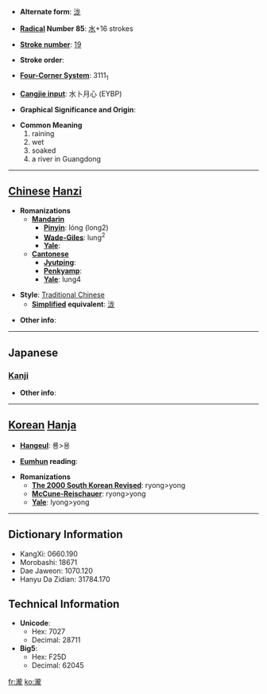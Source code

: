 * '''Alternate form''': [[泷]]

* '''[[Wiktionary:Chinese radical index| Radical]] Number 85''': [[Wiktionary:Chinese radical index 水|水]]+16 strokes

* '''[[Wiktionary:Chinese total strokes index|Stroke number]]''': [[Wiktionary:Chinese total strokes index 19|19]]

* '''Stroke order''': 

* '''[[Wiktionary:Chinese four corner index|Four-Corner System]]''': 3111<sub>1</sub>

* '''[[Wiktionary:Chinese Cangjie index|Cangjie input]]''': 水卜月心 (EYBP)

* '''Graphical Significance and Origin''': 

* '''Common Meaning'''
*#raining
*# wet
*# soaked
*# a river in Guangdong


----

== [[Chinese]] [[Hanzi]] ==

* '''Romanizations'''
** '''[[Mandarin]]'''
*** '''[[Pinyin]]''': lóng (long2)
*** '''[[Wade-Giles]]''': lung<sup>2</sup>
*** '''[[Yale]]''': 
** '''[[Cantonese]]'''
*** '''[[Jyutping]]''':
*** '''[[Penkyamp]]''': 
*** '''[[Yale]]''': lung4

* '''Style''': [[Traditional Chinese]] 
** '''[[Simplified Chinese|Simplified]] equivalent''': [[泷]]

* '''Other info''': 

----

==Japanese==
===[[Kanji]]===
{{kanji|on readings=[[そう]] (sō), [[ろう]] (rō)
|kun readings=[[たき]] (taki)
}}

* '''Other info''':  

----

== [[Korean]] [[Hanja]] ==

* '''[[Hangeul]]''': 룡>용

* '''[[Eumhun]] reading''': 

* '''Romanizations'''
** '''[[The 2000 South Korean Revised Romanization|The 2000 South Korean Revised]]''': ryong>yong
** '''[[McCune-Reischauer]]''': ryong>yong
** '''[[Yale]]''': lyong>yong

----

== Dictionary Information ==

* KangXi: 0660.190
* Morobashi: 18671
* Dae Jaweon: 1070.120
* Hanyu Da Zidian: 31784.170

== Technical Information ==

* '''Unicode''':
** Hex: 7027
** Decimal: 28711
* '''Big5''':
** Hex: F25D
** Decimal: 62045

[[fr:瀧]]
[[ko:瀧]]